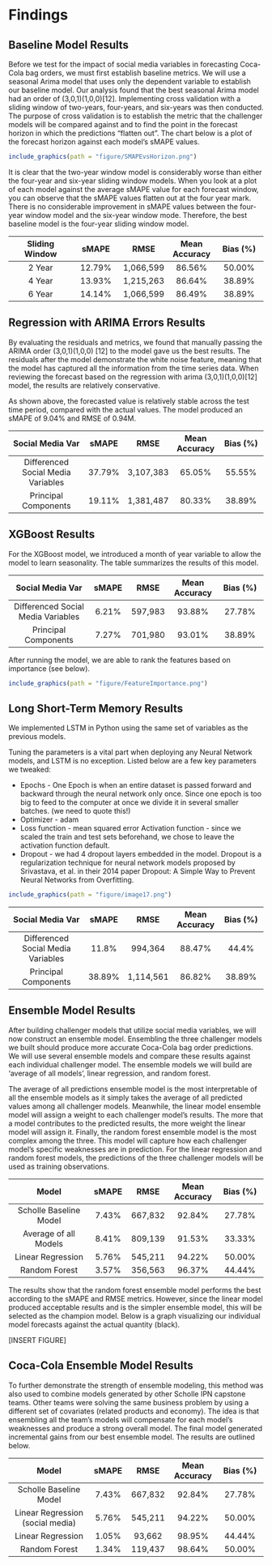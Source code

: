 # Findings {#findings .unnumbered}


## Baseline Model Results  {.unnumbered}

Before we test for the impact of social media variables in forecasting Coca-Cola bag orders, we must first establish baseline metrics.  We will use a seasonal Arima model that uses only the dependent variable to establish our baseline model.  Our analysis found that the best seasonal Arima model had an order of (3,0,1)(1,0,0)[12].  Implementing cross validation with a sliding window of two-years, four-years, and six-years was then conducted.  The purpose of cross validation is to establish the metric that the challenger models will be compared against and to find the point in the forecast horizon in which the predictions “flatten out”.  The chart below is a plot of the forecast horizon against each model’s sMAPE values.

```r
include_graphics(path = "figure/SMAPEvsHorizon.png")
```

It is clear that the two-year window model is considerably worse than either the four-year and six-year sliding window models.  When you look at a plot of each model against the average sMAPE value for each forecast window, you can observe that the sMAPE values flatten out at the four year mark.  There is no considerable improvement in sMAPE values between the four-year window model and the six-year window mode. Therefore, the best baseline model is the four-year sliding window model.

----------------------------------------------------------------------------------------------------------
  Sliding Window                   sMAPE             RMSE            Mean Accuracy       Bias (%)
-------------------------- ------------------- ------------------ ------------------- --------------------
2 Year                            12.79%          1,066,599            86.56%             50.00% 

4 Year                            13.93%          1,215,263            86.64%             38.89% 

6 Year                            14.14%          1,066,599            86.49%             38.89% 
-------------------------- ------------------- ------------------ ------------------- --------------------

## Regression with ARIMA Errors Results  {.unnumbered}
By evaluating the residuals and metrics, we found that manually passing the ARIMA order (3,0,1)(1,0,0) [12] to the model gave us the best results.  The residuals after the model demonstrate the white noise feature, meaning that the model has captured all the information from the time series data.  When reviewing the forecast based on the regression with arima (3,0,1)(1,0,0)[12] model,  the results are relatively conservative.

As shown above, the forecasted value is relatively stable across the test time period, compared with the actual values. The model produced an sMAPE of 9.04% and RMSE of 0.94M. 

--------------------------------------------------------------------------------------------------------------------
 Social Media Var                       sMAPE                RMSE            Mean Accuracy       Bias (%)
----------------------------------- ---------------- ------------------ --------------------- ---------------------
Differenced Social Media Variables       37.79%         3,107,383           65.05%              55.55%

Principal Components                     19.11%         1,381,487           80.33%              38.89%
----------------------------------- ---------------- ------------------ --------------------- ---------------------

## XGBoost  Results  {.unnumbered}
For the XGBoost model, we introduced a month of year variable to allow the model to learn seasonality.  The table summarizes the results of this model.

--------------------------------------------------------------------------------------------------------------------
 Social Media Var                       sMAPE                RMSE            Mean Accuracy       Bias (%)
----------------------------------- ---------------- ------------------ --------------------- ---------------------
Differenced Social Media Variables       6.21%              597,983           93.88%                27.78%

Principal Components                     7.27%              701,980           93.01%                38.89%
----------------------------------- ---------------- ------------------ --------------------- ---------------------

After running the model, we are able to rank the features based on importance (see below).
```r
include_graphics(path = "figure/FeatureImportance.png")
```

## Long Short-Term Memory Results  {.unnumbered}
We  implemented LSTM in Python using the same set of variables as the previous models. 

Tuning the parameters is a vital part when deploying any Neural Network models, and LSTM is no exception. Listed  below are  a  few key parameters we tweaked: 

* Epochs - One Epoch is when an entire dataset is passed forward and backward through the neural network only once. Since one epoch is too big to feed to the computer at once we divide it in several smaller batches. (we need to quote this!)
* Optimizer - adam
* Loss function - mean squared error
Activation function - since we scaled the train and test sets beforehand, we chose to leave the activation function default. 
* Dropout - we had 4 dropout layers embedded in the model. Dropout is a regularization technique for neural network models proposed by Srivastava, et al. in their 2014 paper Dropout: A Simple Way to Prevent Neural Networks from Overfitting. 

```r
include_graphics(path = "figure/image17.png")
```

--------------------------------------------------------------------------------------------------------------------
 Social Media Var                       sMAPE                RMSE            Mean Accuracy       Bias (%)
----------------------------------- ---------------- ------------------ --------------------- ---------------------
Differenced Social Media Variables       11.8%              994,364           88.47%                44.4%

Principal Components                     38.89%           1,114,561           86.82%                38.89%
----------------------------------- ---------------- ------------------ --------------------- ---------------------

## Ensemble Model  Results  {.unnumbered}
After building challenger models that utilize social media variables, we will now construct an ensemble model.   Ensembling the three challenger models we built should produce more accurate Coca-Cola bag order predictions.  We will use several ensemble models and compare these results against each individual challenger model.  The ensemble models we will build are ‘average of all models’, linear regression, and random forest. 

The average of all predictions ensemble model is the most interpretable of all the ensemble models as it simply takes the average of all predicted values among all challenger models.  Meanwhile, the linear model ensemble model will assign a weight to each challenger model’s results.  The more that a model contributes to the predicted results, the more weight the linear model will assign it.  Finally, the random forest ensemble model is the most complex among the three.  This model will capture how each challenger model’s specific weaknesses are in prediction.  For the linear regression and random forest models, the predictions of the three challenger models will be used as training observations.

--------------------------------------------------------------------------------------------------------------------
 Model                                   sMAPE                RMSE            Mean Accuracy       Bias (%)
----------------------------------- ---------------- ------------------ --------------------- ---------------------
Scholle Baseline Model                  7.43%            667,832             92.84%               27.78%

Average of all Models                   8.41%            809,139             91.53%               33.33%

Linear Regression                       5.76%            545,211             94.22%               50.00%

Random Forest                           3.57%            356,563             96.37%               44.44%
----------------------------------- ---------------- ------------------ --------------------- ---------------------

The results show that the random forest ensemble model performs the best according  to the sMAPE and RMSE metrics.  However, since the linear model produced acceptable results and is the simpler ensemble model, this will be selected as the champion model. Below is a graph visualizing our individual model forecasts against the actual quantity (black).

[INSERT FIGURE]

## Coca-Cola Ensemble Model  Results  {.unnumbered}

To further demonstrate the strength of ensemble modeling, this method was also used to combine models generated by other Scholle IPN capstone teams.  Other teams were solving the same business problem by using a different set of covariates (related products and economy).  The idea is that ensembling all the team’s models will compensate for each model’s weaknesses and produce a strong overall model.   The final model generated incremental gains from our best ensemble model. The results are outlined below.

--------------------------------------------------------------------------------------------------------------------
            Model                       sMAPE                RMSE            Mean Accuracy       Bias (%)
----------------------------------- ---------------- ------------------ --------------------- ---------------------
Scholle Baseline Model                  7.43%            667,832             92.84%               27.78%

Linear Regression (social media)        5.76%            545,211             94.22%               50.00%

Linear Regression                       1.05%            93,662              98.95%               44.44%

Random Forest                           1.34%            119,437             98.64%               50.00%
----------------------------------- ---------------- ------------------ --------------------- ---------------------



